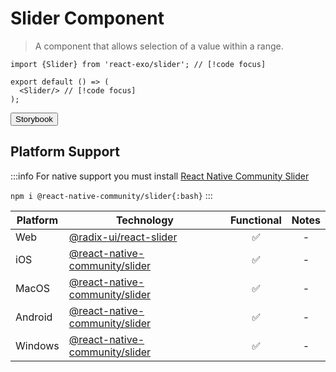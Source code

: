 
# Slider Component

> A component that allows selection of a value within a range.

<Slider/>

```tsx
import {Slider} from 'react-exo/slider'; // [!code focus]

export default () => (
  <Slider/> // [!code focus]
);
```

<Button href="https://exo.fig.run/?path=/docs/primitives-slider">Storybook</Button>

## Platform Support

:::info
For native support you must install [React Native Community Slider](https://github.com/callstack/react-native-slider)

`npm i @react-native-community/slider{:bash}`
:::

| Platform | Technology | Functional | Notes |
| -------- | ---------- | :--------: | :---: |
| Web | [@radix-ui/react-slider](https://www.radix-ui.com/primitives/docs/components/slider) | ✅ | - |
| iOS | [@react-native-community/slider](https://github.com/callstack/react-native-slider) | ✅ | - |
| MacOS | [@react-native-community/slider](https://github.com/callstack/react-native-slider) | ✅ | - |
| Android | [@react-native-community/slider](https://github.com/callstack/react-native-slider) | ✅ | - |
| Windows | [@react-native-community/slider](https://github.com/callstack/react-native-slider) | ✅ | - |
